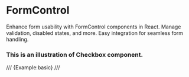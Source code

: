 
# FormControl
Enhance form usability with FormControl components in React. Manage validation, disabled states, and more. Easy integration for seamless form handling.
### This is an illustration of Checkbox component.
/// {Example:basic} ///